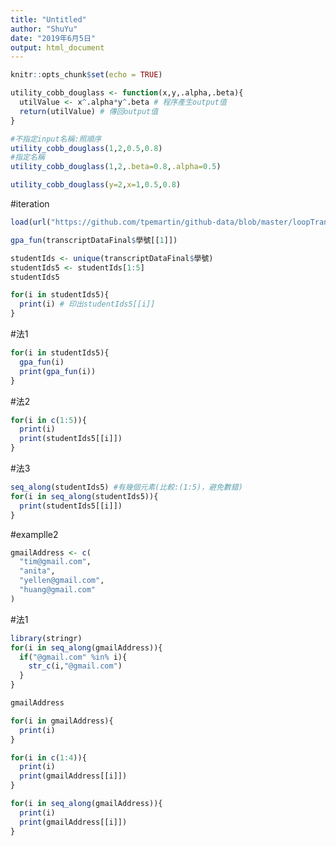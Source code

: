 ```yaml
---
title: "Untitled"
author: "ShuYu"
date: "2019年6月5日"
output: html_document
---
```


```r
knitr::opts_chunk$set(echo = TRUE)
```

```r
utility_cobb_douglass <- function(x,y,.alpha,.beta){
  utilValue <- x^.alpha*y^.beta # 程序產生output值
  return(utilValue) # 傳回output值
}
```

```r
#不指定input名稱:照順序
utility_cobb_douglass(1,2,0.5,0.8)
#指定名稱
utility_cobb_douglass(1,2,.beta=0.8,.alpha=0.5)
```
```r
utility_cobb_douglass(y=2,x=1,0.5,0.8)
```

#iteration
```r
load(url("https://github.com/tpemartin/github-data/blob/master/loopTranscriptData.Rda?raw=true"))
```

```r
gpa_fun(transcriptDataFinal$學號[[1]])
```

```r
studentIds <- unique(transcriptDataFinal$學號)
studentIds5 <- studentIds[1:5]
studentIds5
```

```r
for(i in studentIds5){
  print(i) # 印出studentIds5[[i]]
}
```
#法1
```r
for(i in studentIds5){
  gpa_fun(i)
  print(gpa_fun(i))
}
```
#法2
```r
for(i in c(1:5)){
  print(i)
  print(studentIds5[[i]])
}
```
#法3
```r
seq_along(studentIds5) #有幾個元素(比較:(1:5)，避免數錯)
for(i in seq_along(studentIds5)){
  print(studentIds5[[i]])
}
```

#examplle2
```r
gmailAddress <- c(
  "tim@gmail.com",
  "anita",
  "yellen@gmail.com",
  "huang@gmail.com"
)
```

#法1
```r
library(stringr)
for(i in seq_along(gmailAddress)){
  if("@gmail.com" %in% i){
    str_c(i,"@gmail.com")
  }
}

gmailAddress
```

```r
for(i in gmailAddress){
  print(i)
}
```

```r
for(i in c(1:4)){
  print(i)
  print(gmailAddress[[i]])
}
```

```r
for(i in seq_along(gmailAddress)){
  print(i)
  print(gmailAddress[[i]])
}
```






















